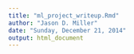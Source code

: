 ```yaml
---
title: "ml_project_writeup.Rmd"
author: "Jason D. Miller"
date: "Sunday, December 21, 2014"
output: html_document
---
```


